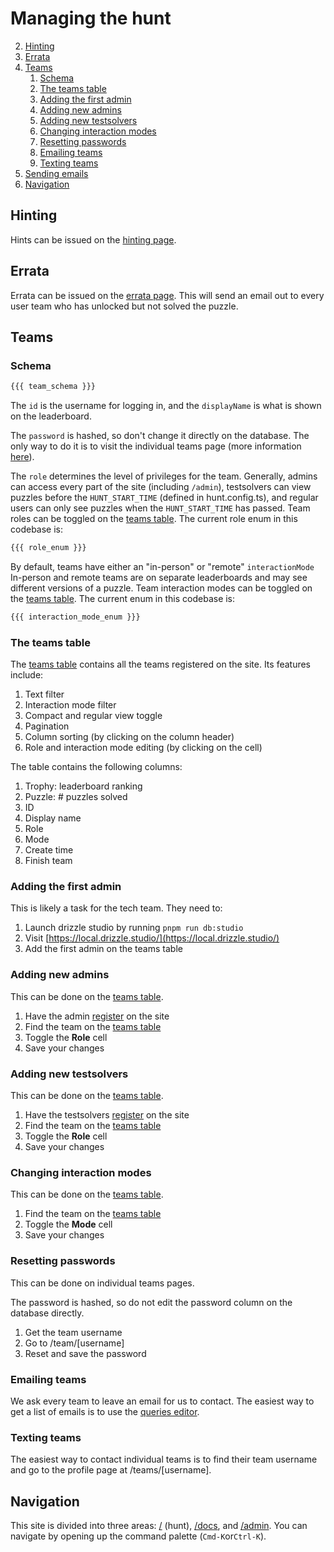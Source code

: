 # Managing the hunt

2. [Hinting](#hinting)
3. [Errata](#errata)
3. [Teams](#teams)
    1. [Schema](#schema)
    2. [The teams table](#the-teams-table)
    3. [Adding the first admin](#adding-the-first-admin)
    4. [Adding new admins](#adding-new-admins)
    5. [Adding new testsolvers](#adding-new-testsolvers)
    6. [Changing interaction modes](#changing-interaction-modes)
    7. [Resetting passwords](#resetting-passwords)
    8. [Emailing teams](#emailing-teams)
    9. [Texting teams](#texting-teams)
4. [Sending emails](#sending-emails)
5. [Navigation](#navigation)

## Hinting

Hints can be issued on the [hinting page](/admin/hinting). 

## Errata

Errata can be issued on the [errata page](/admin/errata). This will send an email out to every user team who has unlocked but not solved the puzzle.

## Teams

### Schema

```ts
{{{ team_schema }}}
```

The `id` is the username for logging in, and the `displayName` is what is shown on the leaderboard.

The `password` is hashed, so don't change it directly on the database. The only way to do it is to visit the individual teams page (more information [here](/resetting-passwords)).

The `role` determines the level of privileges for the team. 
Generally, admins can access every part of the site (including `/admin`), testsolvers can view puzzles before the `HUNT_START_TIME` (defined in hunt.config.ts), and regular users can only see puzzles when the `HUNT_START_TIME` has passed. 
Team roles can be toggled on the [teams table](/admin/teams).
The current role enum in this codebase is:

```ts
{{{ role_enum }}}
```

By default, teams have either an "in-person" or "remote" `interactionMode`
In-person and remote teams are on separate leaderboards and may see different versions of a puzzle.
Team interaction modes can be toggled on the [teams table](/admin/teams).
The current enum in this codebase is:

```ts
{{{ interaction_mode_enum }}}
```

### The teams table

The [teams table](/admin/teams) contains all the teams registered on the site. Its features include:
1. Text filter 
2. Interaction mode filter
3. Compact and regular view toggle
4. Pagination
5. Column sorting (by clicking on the column header)
6. Role and interaction mode editing (by clicking on the cell)

The table contains the following columns:

1. Trophy: leaderboard ranking
2. Puzzle: # puzzles solved
3. ID
4. Display name
5. Role
6. Mode
7. Create time
8. Finish team

### Adding the first admin

This is likely a task for the tech team. They need to:

1. Launch drizzle studio by running `pnpm run db:studio`
2. Visit [https://local.drizzle.studio/](https://local.drizzle.studio/)
3. Add the first admin on the teams table

### Adding new admins

This can be done on the [teams table](/admin/teams).

1. Have the admin [register](/register) on the site
2. Find the team on the [teams table](/admin/teams)
3. Toggle the **Role** cell 
4. Save your changes

### Adding new testsolvers

This can be done on the [teams table](/admin/teams).

1. Have the testsolvers [register](/register) on the site
2. Find the team on the [teams table](/admin/teams)
3. Toggle the **Role** cell 
4. Save your changes

### Changing interaction modes

This can be done on the [teams table](/admin/teams).

1. Find the team on the [teams table](/admin/teams)
3. Toggle the **Mode** cell 
4. Save your changes

### Resetting passwords

This can be done on individual teams pages. 

The password is hashed, so do not edit the password column on the database directly.

1. Get the team username
2. Go to /team/[username]
3. Reset and save the password

### Emailing teams

We ask every team to leave an email for us to contact. The easiest way to get a list of emails is to use the [queries editor](/admin/sql).

### Texting teams

The easiest way to contact individual teams is to find their team username and go to the profile page at /teams/[username].

## Navigation

This site is divided into three areas: [/](/) (hunt), [/docs](/docs), and [/admin](/admin). You can navigate by opening up the command palette (`Cmd-K`or`Ctrl-K`).
